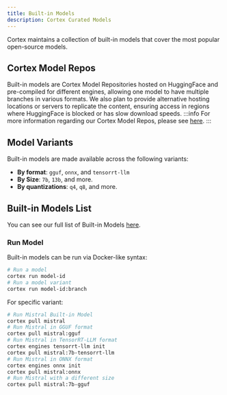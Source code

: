 ```yaml
---
title: Built-in Models
description: Cortex Curated Models
---
```



Cortex maintains a collection of built-in models that cover the most popular open-source models.

## Cortex Model Repos
Built-in models are Cortex Model Repositories hosted on HuggingFace and pre-compiled for different engines, allowing one model to have multiple branches in various formats. We also plan to provide alternative hosting locations or servers to replicate the content, ensuring access in regions where HuggingFace is blocked or has slow download speeds.
:::info
For more information regarding our Cortex Model Repos, please see [here](/docs/hub/cortex-hub).
:::
## Model Variants
Built-in models are made available across the following variants: 

- **By format**: `gguf`, `onnx`, and `tensorrt-llm`
- **By Size**: `7b`, `13b`, and more.
- **By quantizations**: `q4`, `q8`, and more.

## Built-in Models List
You can see our full list of Built-in Models [here](/models). 

### Run Model 

Built-in models can be run via Docker-like syntax:

```bash
# Run a model
cortex run model-id
# Run a model variant
cortex run model-id:branch
```
For specific variant:

```bash
# Run Mistral Built-in Model
cortex pull mistral
# Run Mistral in GGUF format
cortex pull mistral:gguf
# Run Mistral in TensorRT-LLM format
cortex engines tensorrt-llm init
cortex pull mistral:7b-tensorrt-llm
# Run Mistral in ONNX format
cortex engines onnx init
cortex pull mistral:onnx
# Run Mistral with a different size
cortex pull mistral:7b-gguf

```